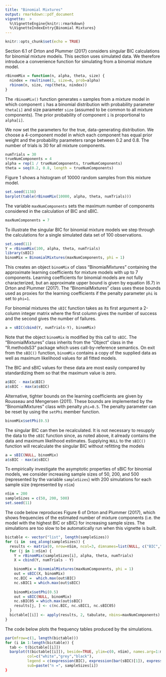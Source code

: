 ```yaml
---
title: "Binomial Mixtures"
output: rmarkdown::pdf_document
vignette:  >
  %\VignetteEngine{knitr::rmarkdown}
  %\VignetteIndexEntry{Binomial Mixtures}
---
```


```r
knitr::opts_chunk$set(echo = TRUE)
```

Section 6.1 of Drton and Plummer (2017) considers singular BIC calculations for binomial mixture models. This section uses simulated data. We therefore introduce a convenience function for simulating from a binomial mixture model.

```r
rBinomMix = function(n, alpha, theta, size) {
  nindex = rmultinom(1, size=n, prob=alpha)
  rbinom(n, size, rep(theta, nindex))
}
```

The `rBinomMix()` function generates `n` samples from a mixture model in which component `i` has a binomial distribution with probability parameter `theta[i]` and size parameter `size` (assumed to be common to all mixture components). The prior probability of component `i` is proportional to `alpha[i]`. 

We now set the parameters for the true, data-generating distribution. We choose a 4-component model in which each component has equal prior weight and the probability parameters range between 0.2 and 0.8. The number of trials is 30 for all mixture components.

```r
numTrials = 30
trueNumComponents = 4
alpha = rep(1 / trueNumComponents, trueNumComponents)
theta = seq(0.2, 0.8, length = trueNumComponents)
```

Figure 1 shows a histogram of 10000 random samples from this mixture model.

```r
set.seed(1138)
barplot(table(rBinomMix(10000, alpha, theta, numTrials)))
```

The variable `maxNumComponents` sets the maximum number of components considered in the calculation of BIC and sBIC.

```r
maxNumComponents = 7
```

To illustrate the singular BIC for binomial mixture models we step through the calculations for a single simulated data set of 100 observations.

```r
set.seed(11)
Y = rBinomMix(100, alpha, theta, numTrials)
library(sBIC)
binomMix = BinomialMixtures(maxNumComponents, phi = 1)
```

This creates an object `binomMix` of class "BinomialMixtures" containing the approximate learning coefficients for mixture models with up to 7 components. Learning coefficients for binomial models are not fully characterized, but an approximate upper bound is given by equation (6.7) in Drton and Plummer (2017).  The "BinomialMixtures" class uses these bounds used as proxies for the learning coefficients if the penalty parameter `phi` is set to `phi=1`.

For binomial mixtures the `sBIC` function takes as its first argument a 2-column integer matrix where the first column gives the number of success and the second gives the number of failures.

```r
a = sBIC(cbind(Y, numTrials-Y), binomMix)
```

Note that the object `binomMix` is modified by this call to `sBIC`. The "BinomialMixtures" class inherits from the "Object" class in the "R.methodsS3" package which uses call-by-reference semantics. On exit from the `sBIC()` function, `binomMix` contains a copy of the supplied data as well as maximum likelihood values for all fitted models.

The BIC and sBIC values for these data are most easily compared by standardizing them so that the maximum value is zero.

```r
a$BIC - max(a$BIC)
a$sBIC - max(a$sBIC)
```

Alternative, tighter bounds on the learning coefficients are given by Rousseau and Mengersen (2011). These bounds are implemented by the "BinomialMixtures" class with penalty `phi=0.5`. The penalty parameter can be reset by using the `setPhi` member function.

```r
binomMix$setPhi(0.5)
```

The singular BIC can then be recalculated. It is not necessary to resupply the data to the `sBIC` function since, as noted above, it already contains the data and maximum likelihood estimates. Supplying `NULL` to the `sBIC()` function will recalculate the singular BIC without refitting the models

```r
a = sBIC(NULL, binomMix)
a$sBIC - max(a$sBIC)
```

To empirically investigate the asymptotic properties of sBIC for binomial models, we consider increasing sample sizes of 50, 200, and 500 (represented by the variable `sampleSizes`) with 200 simulations for each sample size (represented by `nSim`)


```r
nSim = 200
sampleSizes = c(50, 200, 500)
set.seed(11)
```

The code below reproduces Figure 6 of Drton and Plummer (2017), which shows frequencies of the estimated number of mixture components (i.e. the model with the highest BIC or sBIC) for increasing sample sizes. The simulations are too slow to be automatically run when this vignette is built.

```r
bictable <- vector("list", length(sampleSizes))
for (i in  seq_along(sampleSizes)) {
  results <- matrix(0, nrow=nSim, ncol=3, dimnames=list(NULL, c("BIC","sBIC1","sBIC05")))
  for (j in 1:nSim) {
    Y = rBinomMix(sampleSizes[i], alpha, theta, numTrials)
    X = cbind(Y, numTrials - Y)

    binomMix = BinomialMixtures(maxNumComponents, phi = 1)
    out = sBIC(X, binomMix)
    nc.BIC =  which.max(out$BIC)
    nc.sBIC1 = which.max(out$sBIC)
    
    binomMix$setPhi(0.5)
    out = sBIC(NULL, binomMix)
    nc.sBIC05 = which.max(out$sBIC)
    results[j, ] <- c(nc.BIC, nc.sBIC1, nc.sBIC05)
  }
  bictable[[i]] <- apply(results, 2, tabulate, nbins=maxNumComponents)
}
```

The code below plots the frequency tables produced by the simulations.

```r
par(mfrow=c(1, length(bictable)))
for (i in 1:length(bictable)) {
  tab <- t(bictable[[i]])
  barplot(t(bictable[[i]]), beside=TRUE, ylim=c(0, nSim), names.arg=1:maxNumComponents,
          col=c("white","grey","black"),
          legend = c(expression(BIC), expression(bar(sBIC)[1]), expression(bar(sBIC)[0.5])),
          sub=paste("n =", sampleSizes[i])
}
```
